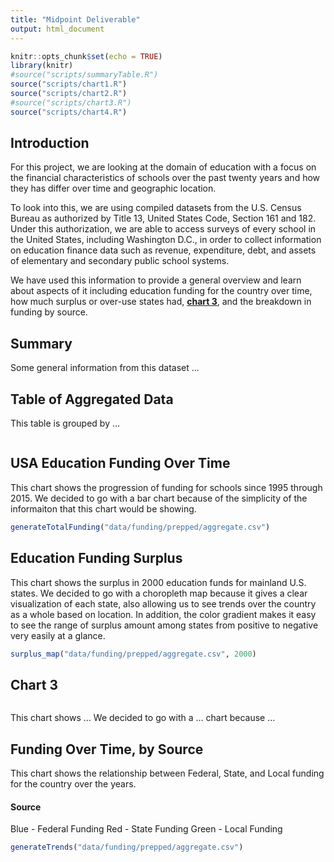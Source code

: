 ```yaml
---
title: "Midpoint Deliverable"
output: html_document
---
```


```r
knitr::opts_chunk$set(echo = TRUE)
library(knitr)
#source("scripts/summaryTable.R")
source("scripts/chart1.R")
source("scripts/chart2.R")
#source("scripts/chart3.R")
source("scripts/chart4.R")
```

## Introduction

For this project, we are looking at the domain of education with a focus on the financial characteristics of schools over the past twenty years and how they has differ over time and geographic location.

To look into this, we are using compiled datasets from the U.S. Census Bureau as authorized by Title 13, United States Code, Section 161 and 182. Under this authorization, we are able to access surveys of every school in the United States, including Washington D.C., in order to collect information on education finance data such as revenue, expenditure, debt, and assets of elementary and secondary public school systems.

We have used this information to provide a general overview and learn about aspects of it including education funding for the country over time, how much surplus or over-use states had, **[chart 3]**, and the breakdown in funding by source.

## Summary

Some general information from this dataset ...

## Table of Aggregated Data

This table is grouped by ...

```r

```

## USA Education Funding Over Time

This chart shows the progression of funding for schools since 1995 through 2015. We decided to go with a bar chart because of the simplicity of the informaiton that this chart would be showing.

```r
generateTotalFunding("data/funding/prepped/aggregate.csv")
```

## Education Funding Surplus

This chart shows the surplus in 2000 education funds for mainland U.S. states. We decided to go with a choropleth map because it gives a clear visualization of each state, also allowing us to see trends over the country as a whole based on location. In addition, the color gradient makes it easy to see the range of surplus amount among states from positive to negative very easily at a glance.

```r
surplus_map("data/funding/prepped/aggregate.csv", 2000)
```

## Chart 3

```r

```

This chart shows ... We decided to go with a ... chart because ...

## Funding Over Time, by Source

This chart shows the relationship between Federal, State, and Local funding for the country over the years.

#### Source
Blue - Federal Funding
Red - State Funding
Green - Local Funding

```r
generateTrends("data/funding/prepped/aggregate.csv")
```